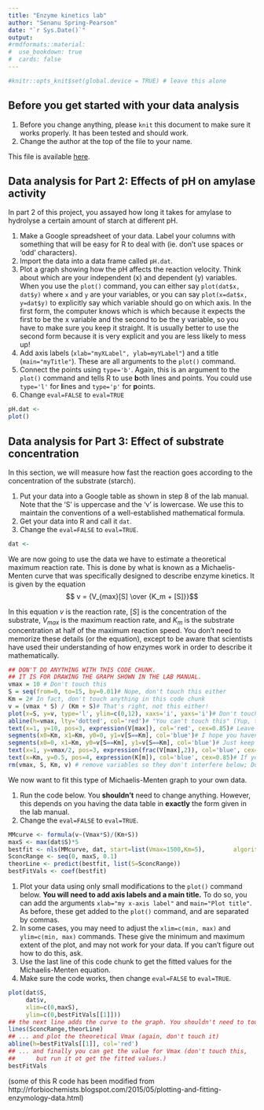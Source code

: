```yaml
---
title: "Enzyme kinetics lab"
author: "Senanu Spring-Pearson"
date: "`r Sys.Date()`"
output:
#rmdformats::material:
#  use_bookdown: true
#  cards: false
---
```


```r
#knitr::opts_knit$set(global.device = TRUE) # leave this alone
```

## Before you get started with your data analysis

1. Before you change anything, please `knit` this document to make sure it works properly. It has been tested and should work.
2. Change the author at the top of the file to your name.

This file is available [here](enzymes.Rmd).



## Data analysis for Part 2: Effects of pH on amylase activity

In part 2 of this project, you assayed how long it takes for amylase to hydrolyse a certain amount of starch at different pH.

1. Make a Google spreadsheet of your data. Label your columns with something that will be easy for R to deal with (ie. don't use spaces or 'odd' characters).
1. Import the data into a data frame called `pH.dat`.
1. Plot a graph showing how the pH affects the reaction velocity. Think about which are your independent (x) and dependent (y) variables. When you use the `plot()` command, you can either say `plot(dat$x, dat$y)` where `x` and `y` are your variables, or you can say `plot(x=dat$x, y=dat$y)` to explicitly say which variable should go on which axis. In the first form, the computer knows which is which because it expects the first to be the x variable and the second to be the y variable, so you have to make sure you keep it straight. It is usually better to use the second form because it is very explicit and you are less likely to mess up!
1. Add axis labels (`xlab="myXLabel", ylab=myYLabel"`) and a title (`main="myTitle"`). These are all arguments to the `plot()` command.
1. Connect the points using `type='b'`. Again, this is an argument to the `plot()` command and tells R to use **b**oth lines and points. You could use `type='l'` for **l**ines and `type='p'` for **p**oints.
1. Change `eval=FALSE` to `eval=TRUE`

```r
pH.dat <-
plot()
```

## Data analysis for Part 3: Effect of substrate concentration

In this section, we will measure how fast the reaction goes according to the concentration of the substrate (starch).

1. Put your data into a Google table as shown in step 8 of the lab manual. Note that the 'S' is uppercase and the 'v' is lowercase. We use this to maintain the conventions of a well-established mathematical formula.
1. Get your data into R and call it `dat`.
1. Change the `eval=FALSE` to `eval=TRUE`.

```r
dat <-
```

We are now going to use the data we have to estimate a theoretical maximum reaction rate. This is done by what is known as a Michaelis-Menten curve that was specifically designed to describe enzyme kinetics. It is given by the equation $$ v = {V_{max}[S] \over {K_m + [S]}}$$

In this equation $v$ is the reaction rate, $[S]$ is the concentration of the substrate, $V_{max}$ is the maximum reaction rate, and $K_m$ is the substrate concentration at half of the maximum reaction speed. You don’t need to memorize these details (or the equation), except to be aware that scientists have used their understanding of how enzymes work in order to describe it mathematically.

```r
## DON'T DO ANYTHING WITH THIS CODE CHUNK.
## IT IS FOR DRAWING THE GRAPH SHOWN IN THE LAB MANUAL.
vmax = 10 # Don't touch this
S = seq(from=0, to=15, by=0.01)# Nope, don't touch this either
Km = 2# In fact, don't touch anything in this code chunk
v = (vmax * S) / (Km + S)# That's right, not this either!
plot(x=S, y=v, type='l', ylim=c(0,12), xaxs='i', yaxs='i')# Don't touch this
abline(h=vmax, lty='dotted', col='red')# "You can't touch this" (Yup, that's MC Hammer!)
text(x=1, y=10, pos=3, expression(V[max]), col='red', cex=0.85)# Leave it alone!
segments(x0=Km, x1=Km, y0=0, y1=v[S==Km], col='blue')# I hope you haven't changed anything here either.
segments(x0=0, x1=Km, y0=v[S==Km], y1=v[S==Km], col='blue')# Just keep your hands off!
text(x=1, y=vmax/2, pos=3, expression(frac(V[max],2)), col='blue', cex=0.85)# Don't touch this.
text(x=Km, y=0.5, pos=4, expression(K[m]), col='blue', cex=0.85)# If you change something, it might not work
rm(vmax, S, Km, v) # remove variables so they don't interfere below; Don't touch this either
```

We now want to fit this type of Michaelis-Menten graph to your own data.  

1. Run the code below. You __shouldn't__ need to change anything. However, this depends on you having the data table in **exactly** the form given in the lab manual.
1. Change the `eval=FALSE` to `eval=TRUE`.

```r
MMcurve <- formula(v~(Vmax*S)/(Km+S))
maxS <- max(dat$S)*5
bestfit <- nls(MMcurve, dat, start=list(Vmax=1500,Km=5),     	algorithm='port', lower=c(0,0.1))
SconcRange <- seq(0, maxS, 0.1)
theorLine <- predict(bestfit, list(S=SconcRange))
bestFitVals <- coef(bestfit)
```

1. Plot your data using only small modifications to the `plot()` command below. **You will need to add axis labels and a main title.** To do so, you can add the arguments `xlab="my x-axis label"` and `main="Plot title"`. As before, these get added to the `plot()` command, and are separated by commas.
1. In some cases, you may need to adjust the `xlim=c(min, max)` and `ylim=c(min, max)` commands. These give the minimum and maximum extent of the plot, and may not work for your data. If you can't figure out how to do this, ask.
1. Use the last line of this code chunk to get the fitted values for the Michaelis-Menten equation.
1. Make sure the code works, then change `eval=FALSE` to `eval=TRUE`.

```r
plot(dat$S,
     dat$v,
     xlim=c(0,maxS),
     ylim=c(0,bestFitVals[[1]]))
## the next line adds the curve to the graph. You shouldn't need to touch it.
lines(SconcRange,theorLine)
## ... and plot the theoretical Vmax (again, don't touch it)
abline(h=bestFitVals[[1]], col='red')
## ... and finally you can get the value for Vmax (don't touch this,
##      but run it ot get the fitted values.)
bestFitVals
```
 
 (some of this R code has been modified from http://rforbiochemists.blogspot.com/2015/05/plotting-and-fitting-enzymology-data.html)
 